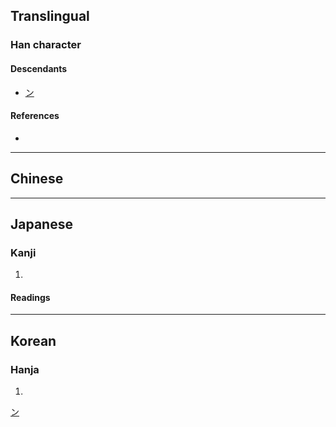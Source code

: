 {{also|爾|尔}}
{{character info/new}}
==Translingual==

===Han character===
{{Han char|rn=42|rad=小|as=02|sn=5|four=|canj=OF,XOF|ids=⿱𠂉小}}

====Descendants====
* [[ン]]

====References====
* {{Han ref|kx=0297.010|dkj=07478|hdz=10562.010|uh=5C13|ud=23571}}

[[Category:Han characters from which katakana were derived|ン]]

----

==Chinese==
{{zh-see|爾|v}}

----

==Japanese==

===Kanji===
{{ja-kanji|grade=|rs=小02}}

# {{defn|lang=ja|sort=小02}}

====Readings====
{{ja-readings
|goon=に
|on=じ<ぢ
|kun=なんじ-<なんぢ-, そ-の, しか-り}}

----

==Korean==

===Hanja===
{{ko-hanja|hangeul=이|rv=i|mr=i}}

# {{defn|lang=ko|sort=小02}}